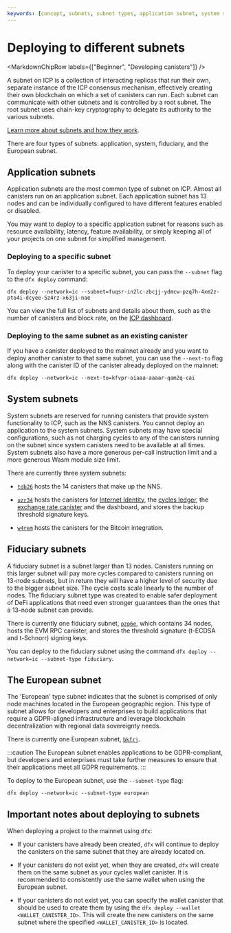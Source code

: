 ```yaml
---
keywords: [concept, subnets, subnet types, application subnet, system subnet, fiduciary subnet, european subnet]
---
```



# Deploying to different subnets

<MarkdownChipRow labels={["Beginner", "Developing canisters"]} />

A subnet on ICP is a collection of interacting replicas that run their own, separate instance of the ICP consensus mechanism, effectively creating their own blockchain on which a set of canisters can run. Each subnet can communicate with other subnets and is controlled by a root subnet. The root subnet uses chain-key cryptography to delegate its authority to the various subnets.

[Learn more about subnets and how they work](/docs/building-apps/developing-canisters/create).

There are four types of subnets: application, system, fiduciary, and the European subnet.

## Application subnets

Application subnets are the most common type of subnet on ICP. Almost all canisters run on an application subnet. Each application subnet has 13 nodes and can be individually configured to have different features enabled or disabled.

You may want to deploy to a specific application subnet for reasons such as resource availability, latency, feature availability, or simply keeping all of your projects on one subnet for simplified management.

### Deploying to a specific subnet

To deploy your canister to a specific subnet, you can pass the `--subnet` flag to the `dfx deploy` command:

```
dfx deploy --network=ic --subnet=fuqsr-in2lc-zbcjj-ydmcw-pzq7h-4xm2z-pto4i-dcyee-5z4rz-x63ji-nae
```

You can view the full list of subnets and details about them, such as the number of canisters and block rate, on the [ICP dashboard](https://dashboard.internetcomputer.org/subnets).

### Deploying to the same subnet as an existing canister

If you have a canister deployed to the mainnet already and you want to deploy another canister to that same subnet, you can use the `--next-to` flag along with the canister ID of the canister already deployed on the mainnet:

```
dfx deploy --network=ic --next-to=kfvpr-oiaaa-aaaar-qam2q-cai
```

## System subnets

System subnets are reserved for running canisters that provide system functionality to ICP, such as the NNS canisters. You cannot deploy an application to the system subnets. System subnets may have special configurations, such as not charging cycles to any of the canisters running on the subnet since system canisters need to be available at all times. System subnets also have a more generous per-call instruction limit and a more generous Wasm module size limit.

There are currently three system subnets:

- [`tdb26`](https://dashboard.internetcomputer.org/subnet/tdb26-jop6k-aogll-7ltgs-eruif-6kk7m-qpktf-gdiqx-mxtrf-vb5e6-eqe) hosts the 14 canisters that make up the NNS.

- [`uzr34`](https://dashboard.internetcomputer.org/subnet/uzr34-akd3s-xrdag-3ql62-ocgoh-ld2ao-tamcv-54e7j-krwgb-2gm4z-oqe) hosts the canisters for [Internet Identity](/docs/building-apps/authentication/overview), the [cycles ledger](/docs/defi/token-ledgers/cycles-ledger), the [exchange rate canister](/docs/references/system-canisters/) and the dashboard, and stores the backup threshold signature keys.

- [`w4rem`](https://dashboard.internetcomputer.org/subnet/w4rem-dv5e3-widiz-wbpea-kbttk-mnzfm-tzrc7-svcj3-kbxyb-zamch-hqe) hosts the canisters for the Bitcoin integration.

## Fiduciary subnets

A fiduciary subnet is a subnet larger than 13 nodes. Canisters running on this larger subnet will pay more cycles compared to canisters running on 13-node subnets, but in return they will have a higher level of security due to the bigger subnet size. The cycle costs scale linearly to the number of nodes. The fiduciary subnet type was created to enable safer deployment of DeFi applications that need even stronger guarantees than the ones that a 13-node subnet can provide.

There is currently one fiduciary subnet, [`pzp6e`](https://dashboard.internetcomputer.org/subnet/pzp6e-ekpqk-3c5x7-2h6so-njoeq-mt45d-h3h6c-q3mxf-vpeq5-fk5o7-yae), which contains 34 nodes, hosts the EVM RPC canister, and stores the threshold signature (t-ECDSA and t-Schnorr) signing keys.

You can deploy to the fiduciary subnet using the command `dfx deploy --network=ic --subnet-type fiduciary`.

## The European subnet

The 'European' type subnet indicates that the subnet is comprised of only node machines located in the European geographic region. This type of subnet allows for developers and enterprises to build applications that require a GDPR-aligned infrastructure and leverage blockchain decentralization with regional data sovereignty needs.

There is currently one European subnet, [`bkfrj`](https://dashboard.internetcomputer.org/subnet/bkfrj-6k62g-dycql-7h53p-atvkj-zg4to-gaogh-netha-ptybj-ntsgw-rqe).

:::caution
The European subnet enables applications to be GDPR-compliant, but developers and enterprises must take further measures to ensure that their applications meet all GDPR requirements.
:::

To deploy to the European subnet, use the `--subnet-type` flag:

```
dfx deploy --network=ic --subnet-type european
```

## Important notes about deploying to subnets

When deploying a project to the mainnet using `dfx`:

- If your canisters have already been created, `dfx` will continue to deploy the canisters on the same subnet that they are already located on.

- If your canisters do not exist yet, when they are created, `dfx` will create them on the same subnet as your cycles wallet canister. It is recommended to consistently use the same wallet when using the European subnet.

- If your canisters do not exist yet, you can specify the wallet canister that should be used to create them by using the `dfx deploy --wallet <WALLET_CANISTER_ID>`. This will create the new canisters on the same subnet where the specified `<WALLET_CANISTER_ID>` is located.